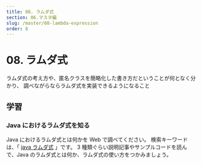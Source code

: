 ```yaml
---
title: 08. ラムダ式
section: 06.マスタ編
slug: /master/08-lambda-expression
order: 8
---
```


# 08. ラムダ式

<p class="goal">
  ラムダ式の考え方や、匿名クラスを簡略化した書き方だということが何となく分かり、
  調べながらならラムダ式を実装できるようになること
</p>

## 学習

### Java におけるラムダ式を知る

Java におけるラムダ式とは何かを Web で調べてください。
検索キーワードは、「 [java ラムダ式](https://www.google.com/search?q=java+ラムダ式) 」です。
3 種類ぐらい説明記事やサンプルコードを読んで、Java のラムダ式とは何か、ラムダ式の使い方をつかみましょう。


